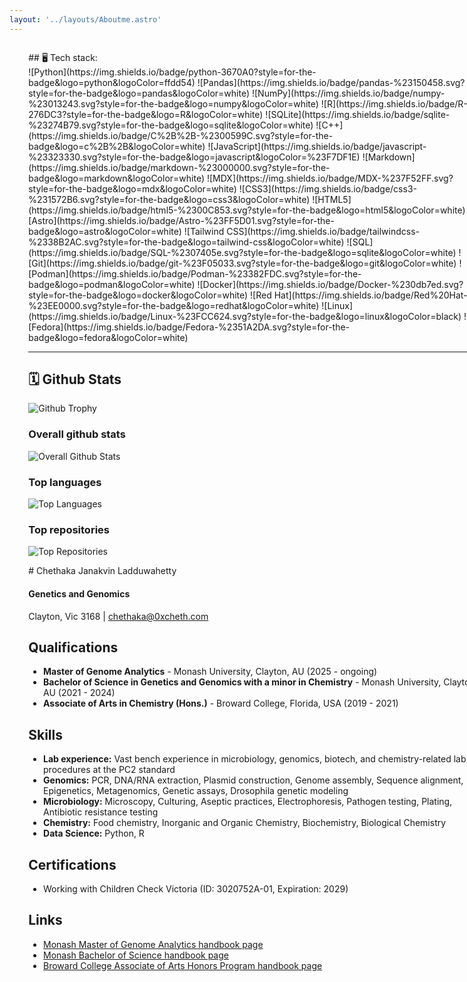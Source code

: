 ```yaml
---
layout: '../layouts/Aboutme.astro' 
---
```


<div class= "centerbox" style="margin-left: 6%; margin-right: 6%">
<div class="rowbox" style="gap:2em;margin: 2em 0em;">

<div class='box' style="width: 720px;">
## 🖥️ Tech stack:

<div>
    ![Python](https://img.shields.io/badge/python-3670A0?style=for-the-badge&logo=python&logoColor=ffdd54)
    ![Pandas](https://img.shields.io/badge/pandas-%23150458.svg?style=for-the-badge&logo=pandas&logoColor=white)
    ![NumPy](https://img.shields.io/badge/numpy-%23013243.svg?style=for-the-badge&logo=numpy&logoColor=white)
    ![R](https://img.shields.io/badge/R-276DC3?style=for-the-badge&logo=R&logoColor=white)
    ![SQLite](https://img.shields.io/badge/sqlite-%23274B79.svg?style=for-the-badge&logo=sqlite&logoColor=white)
    ![C++](https://img.shields.io/badge/C%2B%2B-%2300599C.svg?style=for-the-badge&logo=c%2B%2B&logoColor=white)
    ![JavaScript](https://img.shields.io/badge/javascript-%23323330.svg?style=for-the-badge&logo=javascript&logoColor=%23F7DF1E)
    ![Markdown](https://img.shields.io/badge/markdown-%23000000.svg?style=for-the-badge&logo=markdown&logoColor=white)
    ![MDX](https://img.shields.io/badge/MDX-%237F52FF.svg?style=for-the-badge&logo=mdx&logoColor=white)
    ![CSS3](https://img.shields.io/badge/css3-%231572B6.svg?style=for-the-badge&logo=css3&logoColor=white)
    ![HTML5](https://img.shields.io/badge/html5-%2300C853.svg?style=for-the-badge&logo=html5&logoColor=white)
    ![Astro](https://img.shields.io/badge/Astro-%23FF5D01.svg?style=for-the-badge&logo=astro&logoColor=white)
    ![Tailwind CSS](https://img.shields.io/badge/tailwindcss-%2338B2AC.svg?style=for-the-badge&logo=tailwind-css&logoColor=white)
    ![SQL](https://img.shields.io/badge/SQL-%2307405e.svg?style=for-the-badge&logo=sqlite&logoColor=white)
    ![Git](https://img.shields.io/badge/git-%23F05033.svg?style=for-the-badge&logo=git&logoColor=white)
    ![Podman](https://img.shields.io/badge/Podman-%23382FDC.svg?style=for-the-badge&logo=podman&logoColor=white)
    ![Docker](https://img.shields.io/badge/Docker-%230db7ed.svg?style=for-the-badge&logo=docker&logoColor=white)
    ![Red Hat](https://img.shields.io/badge/Red%20Hat-%23EE0000.svg?style=for-the-badge&logo=redhat&logoColor=white)
    ![Linux](https://img.shields.io/badge/Linux-%23FCC624.svg?style=for-the-badge&logo=linux&logoColor=black)
    ![Fedora](https://img.shields.io/badge/Fedora-%2351A2DA.svg?style=for-the-badge&logo=fedora&logoColor=white)
</div>

---

## 🗓️ Github Stats

![Github Trophy](https://github-profile-trophy.vercel.app/?username=0xcheth&theme=discord&no-frame=true&margin-w=4)

### Overall github stats
![Overall Github Stats](https://github-readme-stats.vercel.app/api?username=0xcheth&rank_icon=github&hide=contribs,prs&show_icons=true&bg_color=00000000&text_color=000000&hide_border=true&include_all_commits=true&hide_title=true)

### Top languages
![Top Languages](https://github-readme-stats.vercel.app/api/top-langs/?username=0xcheth&bg_color=00000000&hide_border=true&text_color=000000&icon_color=7289da&ring_color=7289da&hide_title=true)

### Top repositories
![Top Repositories](https://github-contributor-stats.vercel.app/api?username=0xcheth&limit=5&bg_color=00000000&hide_border=true&text_color=000000&combine_all_yearly_contributions=true&hide_title=true)

</div>

<div class="box" style="width: 720px;">
<div class="leftbox">
# Chethaka Janakvin Ladduwahetty

#### **Genetics and Genomics**

Clayton, Vic 3168 | [chethaka@0xcheth.com](mailto:chethaka@0xcheth.com)



## Qualifications

- **Master of Genome Analytics** - Monash University, Clayton, AU (2025 - ongoing)
- **Bachelor of Science in Genetics and Genomics with a minor in Chemistry** - Monash University, Clayton, AU (2021 - 2024)
- **Associate of Arts in Chemistry (Hons.)** - Broward College, Florida, USA (2019 - 2021)

## Skills

- **Lab experience:** Vast bench experience in microbiology, genomics, biotech, and chemistry-related lab procedures at the PC2 standard
- **Genomics:** PCR, DNA/RNA extraction, Plasmid construction, Genome assembly, Sequence alignment, Epigenetics, Metagenomics, Genetic assays, Drosophila genetic modeling
- **Microbiology:** Microscopy, Culturing, Aseptic practices, Electrophoresis, Pathogen testing, Plating, Antibiotic resistance testing
- **Chemistry:** Food chemistry, Inorganic and Organic Chemistry, Biochemistry, Biological Chemistry
- **Data Science:** Python, R

## Certifications

- Working with Children Check Victoria (ID: 3020752A-01, Expiration: 2029)

## Links

- [Monash Master of Genome Analytics handbook page](https://handbook.monash.edu/current/courses/S6005)
- [Monash Bachelor of Science handbook page](https://handbook.monash.edu/2021/courses/s2000?year=2021)
- [Broward College Associate of Arts Honors Program handbook page](https://catalog.broward.edu/programs-study/associate-arts-honors/)
</div>
</div>

</div>
</div>

